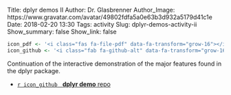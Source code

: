 Title: <span class="monospace">dplyr</span> demos II
Author: Dr. Glasbrenner
Author_Image: https://www.gravatar.com/avatar/49802fdfa5a0e63b3d932a5179d41c1e
Date: 2018-02-20 13:30
Tags: activity
Slug: dplyr-demos-activity-ii
Show_summary: false
Show_link: false

```r
icon_pdf <- '<i class="fas fa-file-pdf" data-fa-transform="grow-16"></i>&nbsp;'
icon_github <- '<i class="fab fa-github-alt" data-fa-transform="grow-16"></i>&nbsp;'
```

Continuation of the interactive demonstration of the major features found in the [dplyr]{.monospace} package.

::: {.no-bullets}

*   [`r icon_github` &nbsp; [**dplyr demo** repo]{.card-downloads-format}][github-classroom-repo]

:::

[github-classroom-repo]: https://classroom.github.com/a/xku1H3sP

